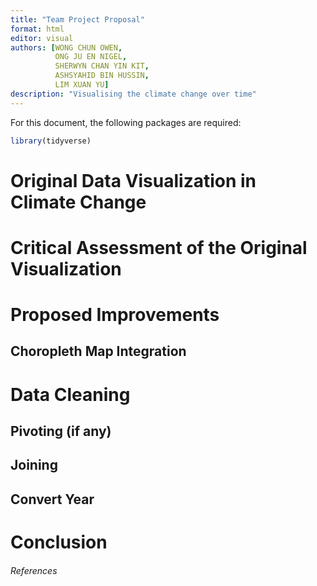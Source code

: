 ```yaml
---
title: "Team Project Proposal"
format: html
editor: visual
authors: [WONG CHUN OWEN, 
          ONG JU EN NIGEL,
          SHERWYN CHAN YIN KIT,
          ASHSYAHID BIN HUSSIN,
          LIM XUAN YU]
description: "Visualising the climate change over time"
---
```


For this document, the following packages are required:

```r
library(tidyverse)
```

# Original Data Visualization in Climate Change
# Critical Assessment of the Original Visualization
# Proposed Improvements

## Choropleth Map Integration

# Data Cleaning

## Pivoting (if any)

## Joining

## Convert Year

# Conclusion

###### References